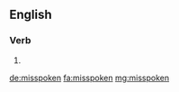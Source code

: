 ==English==

===Verb===
{{head|en|verb form}}

# {{en-past of|misspeak}}

[[de:misspoken]]
[[fa:misspoken]]
[[mg:misspoken]]